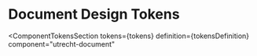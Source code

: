 <!-- @license CC0-1.0 -->


<Meta id="web-component-document--design-tokens" title="Web Component/Document/Design Tokens" />

# Document Design Tokens

<ComponentTokensSection
  tokens={tokens}
  definition={tokensDefinition}
  component="utrecht-document"
></ComponentTokensSection>
